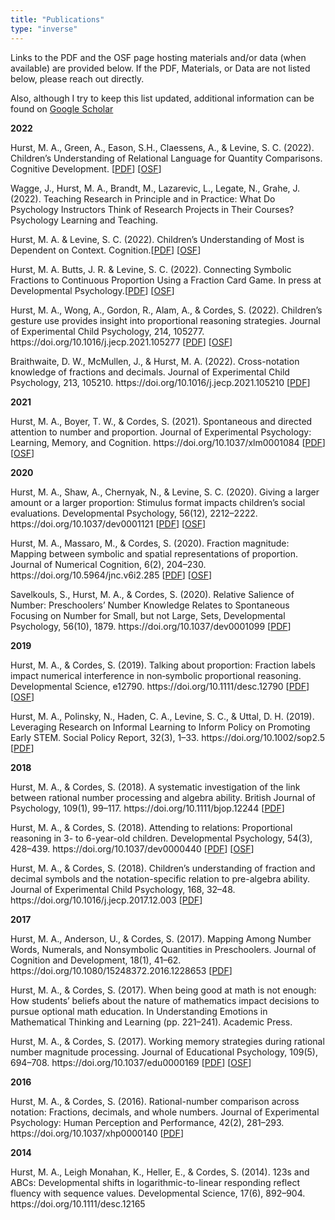 ```yaml
---
title: "Publications"
type: "inverse"
---
```


Links to the PDF and the OSF page hosting materials and/or data (when available) are provided below. If the PDF, Materials, or Data are not listed below, please reach out directly.

Also, although I try to keep this list updated, additional information can be found on [Google Scholar](https://scholar.google.com/citations?user=cLZiGjcAAAAJ&hl=en&oi=ao){target="_blank"}

**2022**

Hurst, M. A., Green, A., Eason, S.H., Claessens, A., & Levine, S. C. (2022). Children's Understanding of Relational Language for Quantity Comparisons. Cognitive Development. [[PDF](manuscripts/Hurstetal_RelLang_CogDev2022.pdf)] [[OSF](https://osf.io/e9y76/)]

Wagge, J., Hurst, M. A., Brandt, M., Lazarevic, L., Legate, N., Grahe, J. (2022). Teaching Research in Principle and in Practice: What Do Psychology Instructors Think of Research Projects in Their Courses? Psychology Learning and Teaching.

Hurst, M. A. & Levine, S. C. (2022). Children’s Understanding of Most is Dependent on Context. Cognition.[[PDF](manuscripts/HurstLevine_Most_Cognition2022.pdf)] [[OSF](https://osf.io/vhj5q/)]

Hurst, M. A. Butts, J. R. & Levine, S. C. (2022). Connecting Symbolic Fractions to Continuous
Proportion Using a Fraction Card Game. In press at Developmental Psychology.[[PDF](manuscripts/HurstButtsLevine_FracCardGame_DevPsych2022.pdf)] [[OSF](https://osf.io/ths6m/)]

Hurst, M. A., Wong, A., Gordon, R., Alam, A., & Cordes, S. (2022). Children’s gesture use provides insight into proportional reasoning strategies. Journal of Experimental Child Psychology, 214, 105277. https://doi.org/10.1016/j.jecp.2021.105277 [[PDF](manuscripts/Hurstetal_ProportionGestures_2022JECP.pdf)] [[OSF](https://osf.io/43p5g/)]

Braithwaite, D. W., McMullen, J., & Hurst, M. A. (2022). Cross-notation knowledge of fractions and decimals. Journal of Experimental Child Psychology, 213, 105210. https://doi.org/10.1016/j.jecp.2021.105210 [[PDF](manuscripts/Braithwaiteetal_CrossNotation_JECP2022.pdf)]

**2021**

Hurst, M. A., Boyer, T. W., & Cordes, S. (2021). Spontaneous and directed attention to number and proportion. Journal of Experimental Psychology: Learning, Memory, and Cognition. https://doi.org/10.1037/xlm0001084 [[PDF](manuscripts/HurstBoyerCordes_NumProp_2021JEPLMC.pdf)] [[OSF](https://osf.io/56r8z/)]

**2020**

Hurst, M. A., Shaw, A., Chernyak, N., & Levine, S. C. (2020). Giving a larger amount or a larger proportion: Stimulus format impacts children’s social evaluations. Developmental Psychology, 56(12), 2212–2222. https://doi.org/10.1037/dev0001121 [[PDF](mmanuscripts/Hurstetal2020_PropSharing_DevPsych.pdf)] [[OSF](https://osf.io/5g34d/)]

Hurst, M. A., Massaro, M., & Cordes, S. (2020). Fraction magnitude: Mapping between symbolic and spatial representations of proportion. Journal of Numerical Cognition, 6(2), 204–230. https://doi.org/10.5964/jnc.v6i2.285 [[PDF](https://jnc.psychopen.eu/index.php/jnc/article/view/5901)] [[OSF](https://osf.io/eycdk/)]

Savelkouls, S., Hurst, M. A., & Cordes, S. (2020). Relative Salience of Number: Preschoolers’ Number Knowledge Relates to Spontaneous Focusing on Number for Small, but not Large, Sets, Developmental Psychology, 56(10), 1879. https://doi.org/10.1037/dev0001099 [[PDF](manuscripts/SavelkoulsHurstCordes_SFONR_DevPsych2020.pdf)]

**2019**

Hurst, M. A., & Cordes, S. (2019). Talking about proportion: Fraction labels impact numerical interference in non‐symbolic proportional reasoning. Developmental Science, e12790. https://doi.org/10.1111/desc.12790 [[PDF](manuscripts/HurstCordes_TalkProp_DevSci2018.pdf)] [[OSF](https://osf.io/z4xhv/)]

Hurst, M. A., Polinsky, N., Haden, C. A., Levine, S. C., & Uttal, D. H. (2019). Leveraging Research on Informal Learning to Inform Policy on Promoting Early STEM. Social Policy Report, 32(3), 1–33. https://doi.org/10.1002/sop2.5 [[PDF](https://srcd.onlinelibrary.wiley.com/doi/full/10.1002/sop2.5)]

**2018**

Hurst, M. A., & Cordes, S. (2018). A systematic investigation of the link between rational number processing and algebra ability. British Journal of Psychology, 109(1), 99–117. https://doi.org/10.1111/bjop.12244 [[PDF](manuscripts/HurstCordes_FDNAlg_BriPsych2017.pdf)]


Hurst, M. A., & Cordes, S. (2018). Attending to relations: Proportional reasoning in 3- to 6-year-old children. Developmental Psychology, 54(3), 428–439. https://doi.org/10.1037/dev0000440 [[PDF](manuscripts/HurstCordes_AttendRelations_DevPsych2018.pdf)] [[OSF](https://osf.io/y2sgd/)]


Hurst, M. A., & Cordes, S. (2018). Children’s understanding of fraction and decimal symbols and the notation-specific relation to pre-algebra ability. Journal of Experimental Child Psychology, 168, 32–48. https://doi.org/10.1016/j.jecp.2017.12.003 [[PDF](manuscripts/HurstCordes_FDNKids_JECP2018.pdf)]

**2017**

Hurst, M. A., Anderson, U., & Cordes, S. (2017). Mapping Among Number Words, Numerals, and Nonsymbolic Quantities in Preschoolers. Journal of Cognition and Development, 18(1), 41–62. https://doi.org/10.1080/15248372.2016.1228653 [[PDF](manuscripts/HurstAndersonCordes_NumMap_2017JCD)]


Hurst, M. A., & Cordes, S. (2017). When being good at math is not enough: How students’ beliefs about the nature of mathematics impact decisions to pursue optional math education. In Understanding Emotions in Mathematical Thinking and Learning (pp. 221–241). Academic Press. 

Hurst, M. A., & Cordes, S. (2017). Working memory strategies during rational number magnitude processing. Journal of Educational Psychology, 109(5), 694–708. https://doi.org/10.1037/edu0000169 [[PDF](manuscripts/HurstCordes_WM_JEdPsych2017)] [[OSF](https://osf.io/3ngq2/)]

**2016**

Hurst, M. A., & Cordes, S. (2016). Rational-number comparison across notation: Fractions, decimals, and whole numbers. Journal of Experimental Psychology: Human Perception and Performance, 42(2), 281–293. https://doi.org/10.1037/xhp0000140 [[PDF](manuscripts/HurstCordes_FDNNum_JEPHPP2016)]

**2014**

Hurst, M. A., Leigh Monahan, K., Heller, E., & Cordes, S. (2014). 123s and ABCs: Developmental shifts in logarithmic-to-linear responding reflect fluency with sequence values. Developmental Science, 17(6), 892–904. https://doi.org/10.1111/desc.12165 










